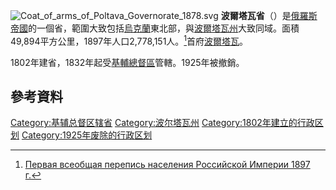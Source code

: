 [[File:Coat_of_arms_of_Poltava_Governorate_1878.svg|thumb]]
'''波爾塔瓦省'''（{{lang|ru|Полтавская губерния}}）是[[俄羅斯帝國|俄羅斯帝國]]的一個省，範圍大致包括[[烏克蘭|烏克蘭]]東北部，與[[波爾塔瓦州|波爾塔瓦州]]大致同域。面積49,894平方公里，1897年人口2,778,151人。<ref>[http://demoscope.ru/weekly/ssp/rus_lan_33.php?reg=62 Первая всеобщая перепись населения Российской Империи 1897 г.]</ref>首府[[波爾塔瓦|波爾塔瓦]]。

1802年建省，1832年起受[[基輔總督區|基輔總督區]]管轄。1925年被撤銷。

==參考資料==
<div class="references-small">
<references />
</div>
{{ImpRussia}}
[[Category:基辅总督区辖省|Category:基辅总督区辖省]]
[[Category:波尔塔瓦州|Category:波尔塔瓦州]]
[[Category:1802年建立的行政区划|Category:1802年建立的行政区划]]
[[Category:1925年废除的行政区划|Category:1925年废除的行政区划]]